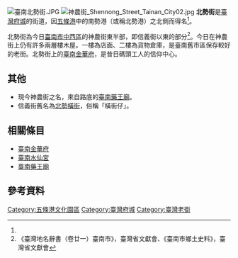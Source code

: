 [[File:臺南北勢街.JPG|right]]
[[File:神農街_Shennong_Street_Tainan_City02.jpg|right]]
'''北勢街'''是[[臺灣府城|臺灣府城]]的街道，因[[五條港_(臺南)|五條港]]中的南勢港（或稱北勢港）之北側而得名<ref name="diming" />。

北勢街為今日[[臺南市|臺南市]][[中西區_(臺灣)|中西區]]的神農街東半部，即信義街以東的部分<ref name="diming">《臺灣地名辭書（卷廿一）臺南市》，臺灣省文獻會、《臺南市鄉土史料》，臺灣省文獻會</ref>。今日在神農街上仍有許多兩層樓木屋。一樓為店面、二樓為貨物倉庫，是臺南舊市區保存較好的老街。北勢街上的[[臺南金華府|臺南金華府]]，是昔日碼頭工人的信仰中心。

== 其他 ==
*現今神農街之名，來自路底的[[臺南藥王廟|臺南藥王廟]]。
*信義街舊名為[[北勢橫街|北勢橫街]]，俗稱「橫街仔」。

== 相關條目 ==
*[[臺南金華府|臺南金華府]]
*[[臺南水仙宮|臺南水仙宮]]
*[[臺南藥王廟|臺南藥王廟]]

== 參考資料 ==
<references />

{{五條港}}{{臺灣府城}}{{臺灣老街}}

[[Category:五條港文化園區|Category:五條港文化園區]]
[[Category:臺灣府城|Category:臺灣府城]]
[[Category:臺灣老街|Category:臺灣老街]]